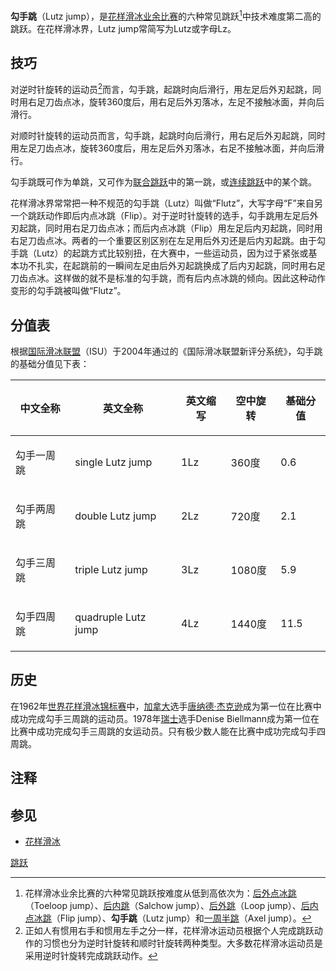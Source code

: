 {{Infobox Figure Skating Element
|image=
|imagesize=
|caption=
|element name= 勒茲跳
|alt name=
|scoring abbrev= Lz
|element type= [[花式滑冰的跳躍動作|跳躍]]
|edges=
|take off edge= Back outside
|landing edge= Back outside
|inventor= {{link-en|阿洛伊斯·勒茲|Alois Lutz}}
|named for=
|disciplines=
}}
'''勾手跳'''（Lutz jump），是[[花样滑冰运动员|花样滑冰业余比赛]]的六种常见跳跃<ref>花样滑冰业余比赛的六种常见跳跃按难度从低到高依次为：[[后外点冰跳|后外点冰跳]]（Toeloop jump）、[[后内跳|后内跳]]（Salchow jump）、[[后外跳|后外跳]]（Loop jump）、[[后内点冰跳|后内点冰跳]]（Flip jump）、'''勾手跳'''（Lutz jump）和[[一周半跳|一周半跳]]（Axel jump）。</ref>中技术难度第二高的跳跃。在花样滑冰界，Lutz jump常简写为Lutz或字母Lz。

==技巧==
对逆时针旋转的运动员<ref>正如人有惯用右手和惯用左手之分一样，花样滑冰运动员根据个人完成跳跃动作的习惯也分为逆时针旋转和顺时针旋转两种类型。大多数花样滑冰运动员是采用逆时针旋转完成跳跃动作。</ref>而言，勾手跳，起跳时向后滑行，用左足后外刃起跳，同时用右足刀齿点冰，旋转360度后，用右足后外刃落冰，左足不接触冰面，并向后滑行。

对顺时针旋转的运动员而言，勾手跳，起跳时向后滑行，用右足后外刃起跳，同时用左足刀齿点冰，旋转360度后，用左足后外刃落冰，右足不接触冰面，并向后滑行。

勾手跳既可作为单跳，又可作为[[联合跳跃|联合跳跃]]中的第一跳，或[[连续跳跃|连续跳跃]]中的某个跳。

花样滑冰界常常把一种不规范的勾手跳（Lutz）叫做“Flutz”，大写字母“F”来自另一个跳跃动作即后内点冰跳（Flip）。对于逆时针旋转的选手，勾手跳用左足后外刃起跳，同时用右足刀齿点冰；而后内点冰跳（Flip）用左足后内刃起跳，同时用右足刀齿点冰。两者的一个重要区别区别在左足用后外刃还是后内刃起跳。由于勾手跳（Lutz）的起跳方式比较别扭，在大赛中，一些运动员，因为过于紧张或基本功不扎实，在起跳前的一瞬间左足由后外刃起跳换成了后内刃起跳，同时用右足刀齿点冰。这样做的就不是标准的勾手跳，而有后内点冰跳的倾向。因此这种动作变形的勾手跳被叫做“Flutz”。

==分值表==
根据[[国际滑冰联盟|国际滑冰联盟]]（ISU）于2004年通过的《国际滑冰联盟新评分系统》，勾手跳的基础分值见下表：
{| class="wikitable" style="text-align:center"
|-
! 中文全称 || 英文全称 || 英文缩写 || 空中旋转 || 基础分值
|-
| 勾手一周跳 || single Lutz jump || 1Lz || 360度 || 0.6
|-
| 勾手两周跳 || double Lutz jump || 2Lz || 720度 || 2.1
|-
| 勾手三周跳 || triple Lutz jump || 3Lz || 1080度 || 5.9
|-
| 勾手四周跳 || quadruple Lutz jump || 4Lz || 1440度 || 11.5
|}

==历史==
在1962年[[世界花样滑冰锦标赛|世界花样滑冰锦标赛]]中，[[加拿大|加拿大]]选手[[唐纳德·杰克逊|唐纳德·杰克逊]]成为第一位在比赛中成功完成勾手三周跳的运动员。1978年[[瑞士|瑞士]]选手Denise Biellmann成为第一位在比赛中成功完成勾手三周跳的女运动员。只有极少数人能在比赛中成功完成勾手四周跳。

==注释==
<div class="references-small">
<references/>
</div>

==参见==
* [[花样滑冰|花样滑冰]]

{{花样滑冰}}
[[Category:花样滑冰的技术动作|跳跃]]